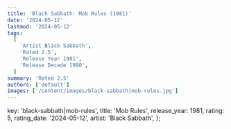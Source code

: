 ```yaml
---
title: 'Black Sabbath: Mob Rules (1981)'
date: '2024-05-12'
lastmod: '2024-05-12'
tags:
  [
    'Artist Black Sabbath',
    'Rated 2.5',
    'Release Year 1981',
    'Release Decade 1980',
  ]
summary: 'Rated 2.5'
authors: ['default']
images: ['/content/images/black-sabbath|mob-rules.jpg']
---
```


  key: 'black-sabbath|mob-rules',
  title: 'Mob Rules',
  release_year: 1981,
  rating: 5,
  rating_date: '2024-05-12',
  artist: 'Black Sabbath',
};

<MusicRating data={data} />
